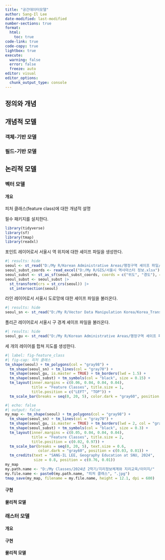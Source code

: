 ```yaml
---
title: "공간데이터모델"
author: Sang-Il Lee
date-modified: last-modified
number-sections: true
format: 
  html: 
    toc: true
code-link: true
code-copy: true
lightbox: true
execute: 
  warning: false
  error: false
  freeze: auto
editor: visual
editor_options: 
  chunk_output_type: console
---
```


## 정의와 개념

## 개념적 모델

### 객체-기반 모델

### 필드-기반 모델

## 논리적 모델

### 벡터 모델

#### 개요

피처 클래스(feature class)에 대한 개념적 설명

필수 패키지를 설치한다.

```r
library(tidyverse)
library(sf)
library(tmap)
library(readxl)
```

포인트 레이어로서 서울시 역 위치에 대한 셰이프 파일을 생성한다.

```r
#| results: hide
seoul <- st_read("D:/My R/Korean Administrative Areas/행정구역 셰이프 파일/2 Original Cleaning/2023_2Q/SEOUL_SIDO_2023_2Q.shp")
seoul_subst_coords <- read_excel("D:/My R/GIS/서울시 역사마스터 정보.xlsx") 
seoul_subst <- st_as_sf(seoul_subst_coords, coords = c("위도", "경도"), crs = 4326)
seoul_subst <- seoul_subst |> 
  st_transform(crs = st_crs(seoul)) |> 
  st_intersection(seoul)
```

라인 레이어로서 서울시 도로망에 대한 셰이프 파일을 불러온다.

```r
#| results: hide
seoul_sn <- st_read("D:/My R/Vector Data Manipulation Korea/Korea_Transport_Database/seoul_link.shp", options = "ENCODING=CP949")
```

폴리곤 레이어로서 서울시 구 경계 셰이프 파일을 불러온다.

```r
#| results: hide
seoul_gu <- st_read("D:/My R/Korean Administrative Areas/행정구역 셰이프 파일/2 Original Cleaning/2023_2Q/SEOUL_GU_2023_2Q.shp")
```

세 개의 레이어를 합쳐 지도를 생성한다.

```r
#| label: fig-feature_class
#| fig-cap: 피처 클래스
tm_shape(seoul) + tm_polygons(col = "gray98") +
  tm_shape(seoul_sn) + tm_lines(col = "gray70") +
  tm_shape(seoul_gu, is.master = TRUE) + tm_borders(lwd = 1.5) +
  tm_shape(seoul_subst) + tm_symbols(col = "black", size = 0.15) +
  tm_layout(inner.margins = c(0.06, 0.04, 0.04, 0.04), 
            title = "Feature Classes", title.size = 1,
            title.position = c("LEFT", "TOP")) + 
  tm_scale_bar(breaks = seq(0, 20, 5), color.dark = "gray60", position = c(0.03, 0.01))
```

```r
#| echo: false
#| output: false
my_map <- tm_shape(seoul) + tm_polygons(col = "gray98") +
  tm_shape(seoul_sn) + tm_lines(col = "gray70") +
  tm_shape(seoul_gu, is.master = TRUE) + tm_borders(lwd = 2, col = "gray20") +
  tm_shape(seoul_subst) + tm_symbols(col = "black", size = 0.3) +
  tm_layout(inner.margins = c(0.05, 0.04, 0.04, 0.04), 
            title = "Feature Classes", title.size = 2, 
            title.position = c(0.02, 0.97)) + 
  tm_scale_bar(breaks = seq(0, 20, 5), text.size = 0.6, 
               color.dark = "gray60", position = c(0.03, 0.01)) +
  tm_credits(text = "SANG-IL LEE, Geography Education at SNU, 2024",
             size = 0.8, position = c(0.76, 0.01))
my_map 
my.path.name <- "D:/My Classes/2024년 2학기/지리정보체계와 지리교육/이미지/"
my.file.name <- paste0(my.path.name, "피처 클래스", ".jpg")
tmap_save(my_map, filename = my.file.name, height = 12.1, dpi = 600)
```

#### 구현

#### 물리적 모델

### 래스터 모델

#### 개요

#### 구현

#### 물리적 모델
